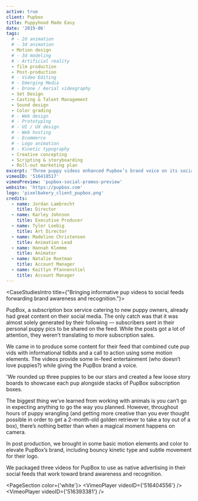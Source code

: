 ```yaml
---
active: true
client: Pupbox
title: Puppyhood Made Easy
date: '2019-06'
tags:
  # - 2d animation
  # - 3d animation
  - Motion design
  # - 3d modeling
  # - Artificial reality
  - film production
  - Post-production
  # - Video Editing
  # - Emerging Media
  # - Drone / Aerial videography
  - Set Design
  - Casting & Talent Management
  - Sound design
  - Color grading
  # - Web design
  # - Prototyping
  # - UI / UX design
  # - Web hosting
  # - Ecommerce
  # - Logo animation
  # - Kinetic typography
  - Creative concepting
  - Scripting & storyboarding
  - Roll-out marketing plan
excerpt: 'Three puppy videos enhanced Pupbox’s brand voice on its social media channels.'
vimeoID: '516418517'
vimeoPreview: 'pupbox-social-promos-preview'
website: 'https://pupbox.com'
logo: 'pixelbakery_client_pupbox.png'
credits:
  - name: Jordan Lambrecht
    title: Director
  - name: Karley Johnson
    title: Executive Producer
  - name: Tyler Loebig
    title: Art Director
  - name: Madeline Christensen
    title: Animation Lead
  - name: Hannah Klemme
    title: Animator
  - name: Natalie Roetman
    title: Account Manager
  - name: Kaitlyn Pfannenstiel
    title: Account Manager
---
```


<CaseStudiesIntro title={"Bringing informative pup videos to social feeds forwarding brand awareness and recognition."}>

PupBox, a subscription box service catering to new puppy owners, already had great content on their social media. The only catch was that it was almost solely generated by their following — subscribers sent in their personal puppy pics to be shared on the feed. While the posts got a lot of attention, they weren’t translating to more subscription sales.

We came in to produce some content for their feed that combined cute pup vids with informational tidbits and a call to action using some motion elements. The videos provide some in-feed entertainment (who doesn’t love puppies?) while giving the PupBox brand a voice.

</CaseStudiesIntro>
<CaseStudiesDescription textColor={'cream'} bgColor={'pink-light'} headerColor={'pink'} header={'Process'}>

'We rounded up three puppies to be our stars and created a few loose story boards to showcase each pup alongside stacks of PupBox subscription boxes.

The biggest thing we’ve learned from working with animals is you can’t go in expecting anything to go the way you planned. However, throughout hours of puppy wrangling (and getting more creative than you ever thought possible in order to get a 2-month-old golden retriever to take a toy out of a box), there’s nothing better than when a magical moment happens on camera.

In post production, we brought in some basic motion elements and color to elevate PupBox’s brand, including bouncy kinetic type and subtle movement for their logo.

We packaged three videos for PupBox to use as native advertising in their social feeds that work toward brand awareness and recognition.

</CaseStudiesDescription>

<PageSection color={'white'}>
  <InnerWrapper>
    <VimeoPlayer videoID={'516404556'} />
    <VimeoPlayer videoID={'516393381'} />
  </InnerWrapper>
</PageSection>
